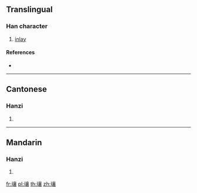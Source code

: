 ==Translingual==

===Han character===
{{Han char|rn=96|rad=玉|as=17|sn=21|four=10132|canj=MGYRV}}

# [[inlay]]

====References====
* {{Han ref|kx=0745.190|dkj=21350|dj=1154.010|hdz=21146.070|uh=74D6|ud=29910|bh=C4EC|bd=50412}}

----

==Cantonese==

===Hanzi===
{{yue-hanzi|jyut=|y=seung1}}

# {{defn|lang=yue|sort=玉17}}

----

==Mandarin==

===Hanzi===
{{cmn-hanzi|pin=[[xiāng]] ([[xiang1]])|wg=hsiang<sup>1</sup>}}

# {{defn|lang=cmn|sort=玉17}}

[[fr:瓖]]
[[pl:瓖]]
[[th:瓖]]
[[zh:瓖]]